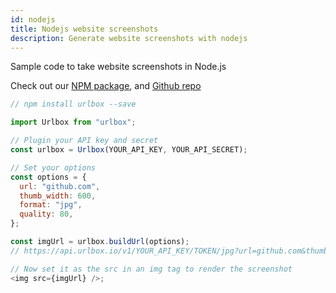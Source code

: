```yaml
---
id: nodejs
title: Nodejs website screenshots
description: Generate website screenshots with nodejs
---
```


Sample code to take website screenshots in Node.js

Check out our [NPM package](https://www.npmjs.com/package/urlbox), and [Github repo](https://github.com/urlbox/urlbox-screenshots-node)

```js
// npm install urlbox --save

import Urlbox from "urlbox";

// Plugin your API key and secret
const urlbox = Urlbox(YOUR_API_KEY, YOUR_API_SECRET);

// Set your options
const options = {
  url: "github.com",
  thumb_width: 600,
  format: "jpg",
  quality: 80,
};

const imgUrl = urlbox.buildUrl(options);
// https://api.urlbox.io/v1/YOUR_API_KEY/TOKEN/jpg?url=github.com&thumb_width=600&quality=80

// Now set it as the src in an img tag to render the screenshot
<img src={imgUrl} />;
```
